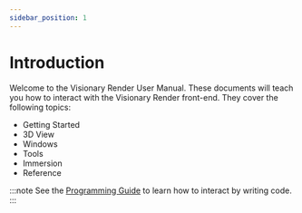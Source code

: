 ```yaml
---
sidebar_position: 1
---
```


# Introduction

Welcome to the Visionary Render User Manual. These documents will teach you how to interact with the Visionary Render front-end. They cover the following topics:

- Getting Started
- 3D View
- Windows
- Tools
- Immersion
- Reference

:::note
See the [Programming Guide](../programming-guide/introduction.mdx) to learn how to interact by writing code.
:::
